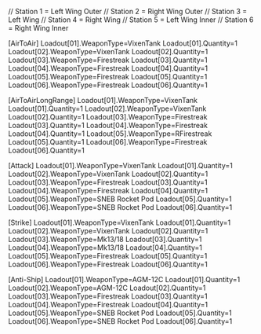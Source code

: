 // Station 1 = Left Wing Outer
// Station 2 = Right Wing Outer
// Station 3 = Left Wing 
// Station 4 = Right Wing 
// Station 5 = Left Wing Inner
// Station 6 = Right Wing Inner

[AirToAir]
Loadout[01].WeaponType=VixenTank
Loadout[01].Quantity=1
Loadout[02].WeaponType=VixenTank
Loadout[02].Quantity=1
Loadout[03].WeaponType=Firestreak
Loadout[03].Quantity=1
Loadout[04].WeaponType=Firestreak
Loadout[04].Quantity=1
Loadout[05].WeaponType=Firestreak
Loadout[05].Quantity=1
Loadout[06].WeaponType=Firestreak
Loadout[06].Quantity=1

[AirToAirLongRange]
Loadout[01].WeaponType=VixenTank
Loadout[01].Quantity=1
Loadout[02].WeaponType=VixenTank
Loadout[02].Quantity=1
Loadout[03].WeaponType=Firestreak
Loadout[03].Quantity=1
Loadout[04].WeaponType=Firestreak
Loadout[04].Quantity=1
Loadout[05].WeaponType=RFirestreak
Loadout[05].Quantity=1
Loadout[06].WeaponType=Firestreak
Loadout[06].Quantity=1

[Attack]
Loadout[01].WeaponType=VixenTank
Loadout[01].Quantity=1
Loadout[02].WeaponType=VixenTank
Loadout[02].Quantity=1
Loadout[03].WeaponType=Firestreak
Loadout[03].Quantity=1
Loadout[04].WeaponType=Firestreak
Loadout[04].Quantity=1
Loadout[05].WeaponType=SNEB Rocket Pod
Loadout[05].Quantity=1
Loadout[06].WeaponType=SNEB Rocket Pod
Loadout[06].Quantity=1

[Strike]
Loadout[01].WeaponType=VixenTank
Loadout[01].Quantity=1
Loadout[02].WeaponType=VixenTank
Loadout[02].Quantity=1
Loadout[03].WeaponType=Mk13/18
Loadout[03].Quantity=1
Loadout[04].WeaponType=Mk13/18
Loadout[04].Quantity=1
Loadout[05].WeaponType=Firestreak
Loadout[05].Quantity=1
Loadout[06].WeaponType=Firestreak
Loadout[06].Quantity=1

[Anti-Ship]
Loadout[01].WeaponType=AGM-12C
Loadout[01].Quantity=1
Loadout[02].WeaponType=AGM-12C
Loadout[02].Quantity=1
Loadout[03].WeaponType=Firestreak
Loadout[03].Quantity=1
Loadout[04].WeaponType=Firestreak
Loadout[04].Quantity=1
Loadout[05].WeaponType=SNEB Rocket Pod
Loadout[05].Quantity=1
Loadout[06].WeaponType=SNEB Rocket Pod
Loadout[06].Quantity=1